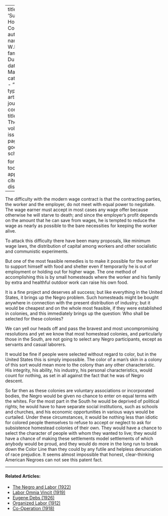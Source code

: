 
---
title: 'Subsistence Homestead Colonies'
author:
  - name:
      given: W.E.B.
      family: Du Bois
date: Mar. 1934
categories: 
  - ""
citation: 
  type: article-journal
  container-title: The Crisis
  volume: 41
  issue: 3
  page: 85
google-scholar: true

format:
  html:
    toc: false
    appendix-cite-as: display
---





The difficulty with the modern wage contract is that the contracting parties, the worker and the employer, do not meet with equal power to negotiate. The wage earner must accept in most cases any wage offer because otherwise he will starve to death; and since the employer's profit depends on the amount that he can save from wages, he is tempted to reduce the wage as nearly as possible to the bare necessities for keeping the worker alive.

To attack this difficulty there have been many proposals, like minimum wage laws, the distribution of capital among workers and other socialistic and communistic experiments.

But one of the most feasible remedies is to make it possible for the worker to support himself with food and shelter even if temporarily he is out of employment or holding out for higher wage. The one method of accomplishing this is by small homesteads where the worker and his family by extra and healthful outdoor work can raise his own food.

It is a fine project and deserves all success; but like everything in the United States, it brings up the Negro problem. Such homesteads might be bought anywhere in connection with the present distribution of industry; but it would be cheapest and on the whole most feasible, if they were established in colonies, and this immediately brings up the question: Who shall be selected for these colonies?

We can yell our heads off and pass the bravest and most uncompromising resolutions and yet we know that most homestead colonies, and particularly those in the South, are not going to select any Negro participants, except as servants and casual laborers.

It would be fine if people were selected without regard to color, but in the United States this is simply impossible. The color of a man's skin in a colony of this sort would mean more to the colony than any other characteristic. His integrity, his ability, his industry, his personal characteristics, would count for nothing, as set in all against the fact that he was of Negro descent.

So far then as these colonies are voluntary associations or incorporated bodies, the Negro would be given no chance to enter on equal terms with the whites. For the most part in the South he would be deprived of political rights; he would have to have separate social institutions, such as schools and churches, and his economic opportunities in various ways would be curtailed. Under these circumstances, it would be nothing less than idiotic for colored people themselves to refuse to accept or neglect to ask for subsistence homestead colonies of their own. They would have a chance to select the character of people with whom they wanted to live; they would have a chance of making these settlements model settlements of which anybody would be proud, and they would do more in the long run to break down the Color Line than they could by any futile and helpless denunciation of race prejudice. It seems almost impossible that honest, clear-thinking American Negroes can not see this patent fact.

<!-- Similar articles start here -->
<div  class="clear-wrap"></div>
<hr>
#### Related Articles:

* [The Negro and Labor (1922)](/Volumes/25/06/negro_and_labor.html)
* [Labor Omnia Vincit (1919)](/Volumes/18/05/labor_omnia_vincit.html)
* [Eugene Debs (1926)](/Volumes/33/02/debs.html)
* [Organized Labor (1912)](/Volumes/04/03/organized_labor.html)
* [Co-Operation (1918)](/Volumes/15/01/cooperation.html)

<!-- Similar articles end here -->